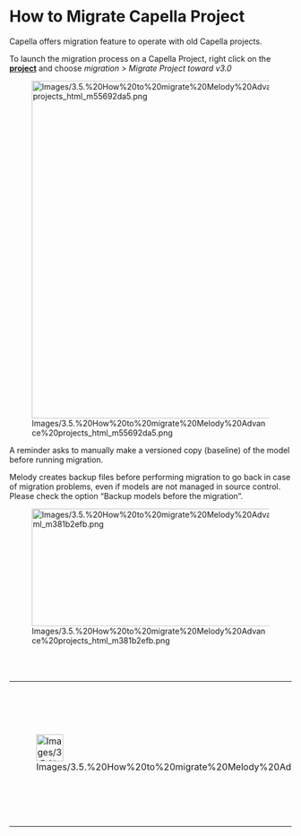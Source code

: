             
= How to Migrate Capella Project =
 
Capella offers migration feature to operate with old Capella projects.

 
To launch the migration process on a Capella Project, right click on the <u>'''project'''</u> and choose ''migration &gt; Migrate Project toward v3.0''

 
[[Image:Images/3.5.%20How%20to%20migrate%20Melody%20Advance%20projects_html_m55692da5.png|491x603px]]

 
A reminder asks to manually make a versioned copy (baseline) of the model before running migration.

 
Melody creates backup files before performing migration to go back in case of migration problems, even if models are not managed in source control. Please check the option &ldquo;Backup models before the migration&rdquo;.

 
[[Image:Images/3.5.%20How%20to%20migrate%20Melody%20Advance%20projects_html_m381b2efb.png|567x210px]]

 
<br>
<br>

         
{| border="1"
|-
| 
[[Image:Images/3.5.%20How%20to%20migrate%20Melody%20Advance%20projects_html_3c78e109.png|48x48px]]

 
| 
Version specific information are available in the corresponding 				Capella Software Center Operator Manual.

 
|}  
<br>
<br>

   